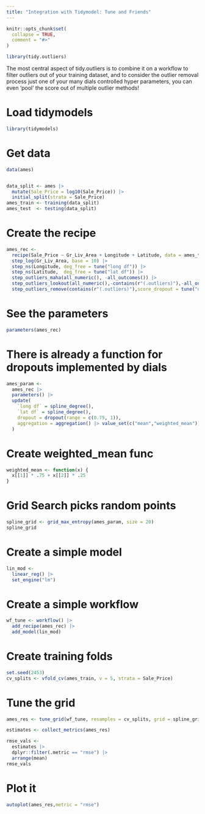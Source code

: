 ```yaml
---
title: "Integration with Tidymodel: Tune and Friends"
---
```


```r
knitr::opts_chunk$set(
  collapse = TRUE,
  comment = "#>"
)
```

```r
library(tidy.outliers)
```


The most central aspect of tidy.outliers is to combine it on a workflow to filter outliers out of your training dataset, and to consider the outlier removal process just one of your many dials controlled hyper parameters, you can even 'pool' the score out of multiple outlier methods!


# Load tidymodels

```r
library(tidymodels)
```

# Get data
```r
data(ames)


data_split <- ames |>
  mutate(Sale_Price = log10(Sale_Price)) |>
  initial_split(strata = Sale_Price)
ames_train <- training(data_split)
ames_test  <- testing(data_split)
```


# Create the recipe

```r
ames_rec <- 
  recipe(Sale_Price ~ Gr_Liv_Area + Longitude + Latitude, data = ames_train) |> 
  step_log(Gr_Liv_Area, base = 10) |> 
  step_ns(Longitude, deg_free = tune("long df")) |> 
  step_ns(Latitude,  deg_free = tune("lat df")) |> 
  step_outliers_maha(all_numeric(), -all_outcomes()) |>
  step_outliers_lookout(all_numeric(),-contains(r"(.outliers)"),-all_outcomes()) |> 
  step_outliers_remove(contains(r"(.outliers)"),score_dropout = tune("dropout"),aggregation_function = tune("aggregation"))

```

# See the parameters

```r
parameters(ames_rec)
```

# There is already a function for dropouts implemented by dials

```r
ames_param <- 
  ames_rec |> 
  parameters() |> 
  update(
    `long df` = spline_degree(), 
    `lat df` = spline_degree(),
    dropout = dropout(range = c(0.75, 1)),
    aggregation = aggregation() |> value_set(c("mean","weighted_mean"))
  )
```

# Create weighted_mean func

```r
weighted_mean <- function(x) {
  x[[1]] * .75 + x[[2]] * .25
}
```


# Grid Search picks random points

```r
spline_grid <- grid_max_entropy(ames_param, size = 20)
spline_grid
```



# Create a simple model

```r
lin_mod <-
  linear_reg() |>
  set_engine("lm")
```

# Create a simple workflow   

```r

wf_tune <- workflow() |>
  add_recipe(ames_rec) |> 
  add_model(lin_mod)
```

# Create training folds

```r
set.seed(2453)
cv_splits <- vfold_cv(ames_train, v = 5, strata = Sale_Price)
```


# Tune the grid

```r
ames_res <- tune_grid(wf_tune, resamples = cv_splits, grid = spline_grid)
```


```r

estimates <- collect_metrics(ames_res)

rmse_vals <- 
  estimates |> 
  dplyr::filter(.metric == "rmse") |> 
  arrange(mean)
rmse_vals
```

# Plot it

```r
autoplot(ames_res,metric = "rmse")
```
